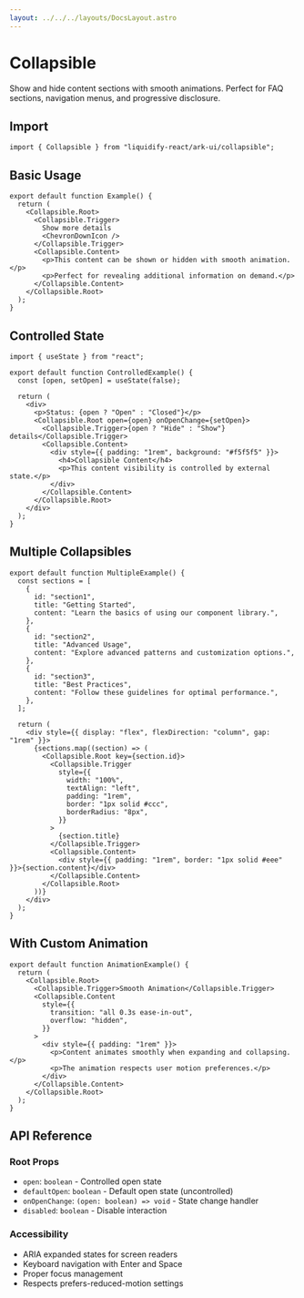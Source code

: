 ```yaml
---
layout: ../../../layouts/DocsLayout.astro
---
```


# Collapsible

Show and hide content sections with smooth animations. Perfect for FAQ sections, navigation menus, and progressive disclosure.

## Import

```tsx
import { Collapsible } from "liquidify-react/ark-ui/collapsible";
```

## Basic Usage

```tsx
export default function Example() {
  return (
    <Collapsible.Root>
      <Collapsible.Trigger>
        Show more details
        <ChevronDownIcon />
      </Collapsible.Trigger>
      <Collapsible.Content>
        <p>This content can be shown or hidden with smooth animation.</p>
        <p>Perfect for revealing additional information on demand.</p>
      </Collapsible.Content>
    </Collapsible.Root>
  );
}
```

## Controlled State

```tsx
import { useState } from "react";

export default function ControlledExample() {
  const [open, setOpen] = useState(false);

  return (
    <div>
      <p>Status: {open ? "Open" : "Closed"}</p>
      <Collapsible.Root open={open} onOpenChange={setOpen}>
        <Collapsible.Trigger>{open ? "Hide" : "Show"} details</Collapsible.Trigger>
        <Collapsible.Content>
          <div style={{ padding: "1rem", background: "#f5f5f5" }}>
            <h4>Collapsible Content</h4>
            <p>This content visibility is controlled by external state.</p>
          </div>
        </Collapsible.Content>
      </Collapsible.Root>
    </div>
  );
}
```

## Multiple Collapsibles

```tsx
export default function MultipleExample() {
  const sections = [
    {
      id: "section1",
      title: "Getting Started",
      content: "Learn the basics of using our component library.",
    },
    {
      id: "section2",
      title: "Advanced Usage",
      content: "Explore advanced patterns and customization options.",
    },
    {
      id: "section3",
      title: "Best Practices",
      content: "Follow these guidelines for optimal performance.",
    },
  ];

  return (
    <div style={{ display: "flex", flexDirection: "column", gap: "1rem" }}>
      {sections.map((section) => (
        <Collapsible.Root key={section.id}>
          <Collapsible.Trigger
            style={{
              width: "100%",
              textAlign: "left",
              padding: "1rem",
              border: "1px solid #ccc",
              borderRadius: "8px",
            }}
          >
            {section.title}
          </Collapsible.Trigger>
          <Collapsible.Content>
            <div style={{ padding: "1rem", border: "1px solid #eee" }}>{section.content}</div>
          </Collapsible.Content>
        </Collapsible.Root>
      ))}
    </div>
  );
}
```

## With Custom Animation

```tsx
export default function AnimationExample() {
  return (
    <Collapsible.Root>
      <Collapsible.Trigger>Smooth Animation</Collapsible.Trigger>
      <Collapsible.Content
        style={{
          transition: "all 0.3s ease-in-out",
          overflow: "hidden",
        }}
      >
        <div style={{ padding: "1rem" }}>
          <p>Content animates smoothly when expanding and collapsing.</p>
          <p>The animation respects user motion preferences.</p>
        </div>
      </Collapsible.Content>
    </Collapsible.Root>
  );
}
```

## API Reference

### Root Props

- `open`: `boolean` - Controlled open state
- `defaultOpen`: `boolean` - Default open state (uncontrolled)
- `onOpenChange`: `(open: boolean) => void` - State change handler
- `disabled`: `boolean` - Disable interaction

### Accessibility

- ARIA expanded states for screen readers
- Keyboard navigation with Enter and Space
- Proper focus management
- Respects prefers-reduced-motion settings
